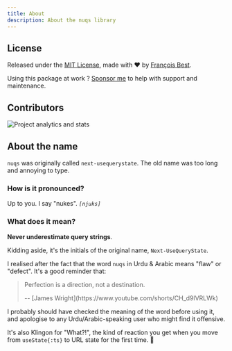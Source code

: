 ```yaml
---
title: About
description: About the nuqs library
---
```


## License

Released under the [MIT License](https://github.com/47ng/nuqs/blob/next/LICENSE), made with ❤️ by [François Best](https://francoisbest.com).

Using this package at work ? [Sponsor me](https://github.com/sponsors/franky47)
to help with support and maintenance.

## Contributors

<img
  alt="Project analytics and stats"
  src="https://repobeats.axiom.co/api/embed/3ee740e4729dce3992bfa8c74645cfebad8ba034.svg"
/>


## About the name

`nuqs` was originally called `next-usequerystate`. The old name was too long
and annoying to type.

### How is it pronounced?

Up to you. I say "nukes". _`[njuks]`_

### What does it mean?

**Never underestimate query strings**.

Kidding aside, it's the initials of the original name, `Next-UseQueryState`.

I realised after the fact that the word `nuqs` in Urdu & Arabic means "flaw" or "defect".
It's a good reminder that:

> Perfection is a direction, not a destination.
>
> <figcaption>-- [James Wright](https://www.youtube.com/shorts/CH_d9lVRLWk)</figcaption>

I probably should have checked the meaning of the word before using it,
and apologise to any Urdu/Arabic-speaking user who might find it offensive.

It's also Klingon for "What?!", the kind of reaction you get when you
move from `useState{:ts}` to URL state for the first time. 🖖
